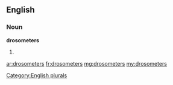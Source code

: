 ==English==

===Noun===
'''drosometers'''

# {{plural of|[[drosometer]]}}

[[Category:English plurals]]

[[ar:drosometers]]
[[fr:drosometers]]
[[mg:drosometers]]
[[my:drosometers]]